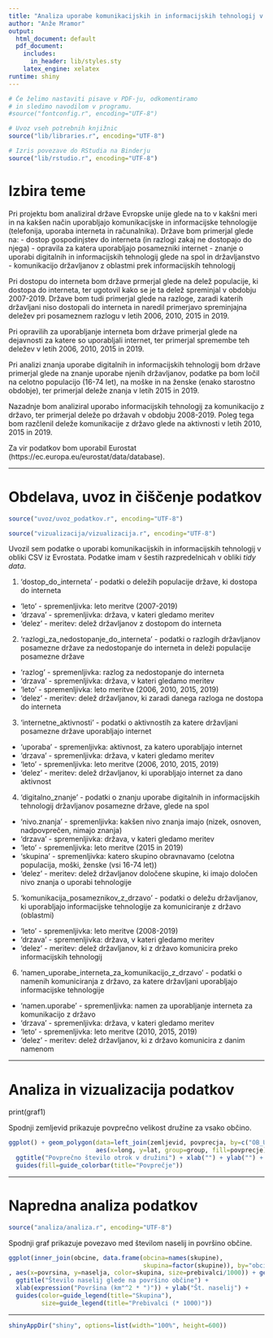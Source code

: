 ```yaml
---
title: "Analiza uporabe komunikacijskih in informacijskih tehnologij v Evropi"
author: "Anže Mramor"
output:
  html_document: default
  pdf_document:
    includes:
      in_header: lib/styles.sty
    latex_engine: xelatex
runtime: shiny
---
```


```r
# Če želimo nastaviti pisave v PDF-ju, odkomentiramo
# in sledimo navodilom v programu.
#source("fontconfig.r", encoding="UTF-8")

# Uvoz vseh potrebnih knjižnic
source("lib/libraries.r", encoding="UTF-8")
```

```r
# Izris povezave do RStudia na Binderju
source("lib/rstudio.r", encoding="UTF-8")
```

# Izbira teme

Pri projektu bom analiziral države Evropske unije glede na to v kakšni meri in na kakšen način uporabljajo  komunikacijske in informacijske tehnologije (telefonija, uporaba interneta in računalnika). Države bom primerjal glede na:
- dostop gospodinjstev do interneta (in razlogi zakaj ne dostopajo do njega)
- opravila za katera uporabljajo posamezniki internet
- znanje o uporabi digitalnih in informacijskih tehnologij glede na spol in državljanstvo
- komunikacijo državljanov z oblastmi prek informacijskih tehnologij

Pri dostopu do interneta bom države prmerjal glede na delež populacije, ki dostopa do interneta, ter ugotovil kako se je ta delež spreminjal v obdobju 2007-2019. Države bom tudi primerjal glede na razloge, zaradi katerih državljani niso dostopali do interneta in naredil primerjavo spreminjajna deležev pri posameznem razlogu v letih 2006, 2010, 2015 in 2019.

Pri opravilih za uporabljanje interneta bom države primerjal glede na dejavnosti za katere so uporabljali internet, ter primerjal spremembe teh deležev v letih 2006, 2010, 2015 in 2019.

Pri analizi znanja uporabe digitalnih in informacijskih tehnologij bom države primerjal glede na znanje uporabe njenih državljanov, podatke pa bom ločil na celotno populacijo (16-74 let), na moške in na ženske (enako starostno obdobje), ter primerjal deleže znanja v letih 2015 in 2019.

Nazadnje bom analiziral uporabo informacijskih tehnologij za komunikacijo z državo, ter primerjal deleže po  državah v obdobju 2008-2019. Poleg tega bom razčlenil deleže komunikacije z državo glede na aktivnosti v letih 2010, 2015 in 2019.

Za vir podatkov bom uporabil Eurostat (https://ec.europa.eu/eurostat/data/database).

***

# Obdelava, uvoz in čiščenje podatkov

```r
source("uvoz/uvoz_podatkov.r", encoding="UTF-8")
```
```r
source("vizualizacija/vizualizacija.r", encoding="UTF-8")
```

Uvozil sem podatke o uporabi komunikacijskih in informacijskih tehnologij v obliki CSV iz Evrostata. Podatke imam v šestih razpredelnicah v obliki *tidy data*.

1. 'dostop_do_interneta' - podatki o deležih populacije države, ki dostopa do interneta
  - 'leto' - spremenljivka: leto meritve (2007-2019)
  - 'drzava' - spremenljivka: država, v kateri gledamo meritev
  - 'delez' - meritev: delež državljanov z dostopom do interneta
  
2. 'razlogi_za_nedostopanje_do_interneta' - podatki o razlogih državljanov posamezne države za nedostopanje do interneta in deleži populacije posamezne države
  - 'razlog' - spremenljivka: razlog za nedostopanje do interneta
  - 'drzava' - spremenljivka: država, v kateri gledamo meritev
  - 'leto' - spremenljivka: leto meritve (2006, 2010, 2015, 2019)
  - 'delez' - meritev: delež državljanov, ki zaradi danega razloga ne dostopa do interneta
  
3. 'internetne_aktivnosti' - podatki o aktivnostih za katere državljani posamezne države uporabljajo internet
  - 'uporaba' - spremenljivka: aktivnost, za katero uporabljajo internet
  - 'drzava' - spremenljivka: država, v kateri gledamo meritev
  - 'leto' - spremenljivka: leto meritve (2006, 2010, 2015, 2019)
  - 'delez' - meritev: delež državljanov, ki uporabljajo internet za dano aktivnost
  
4. 'digitalno_znanje' - podatki o znanju uporabe digitalnih in informacijskih tehnologij državljanov posamezne države, glede na spol
  - 'nivo.znanja' - spremenljivka: kakšen nivo znanja imajo (nizek, osnoven, nadpovprečen, nimajo znanja)
  - 'drzava' - spremenljivka: država, v kateri gledamo meritev
  - 'leto' - spremenljivka: leto meritve (2015 in 2019)
  - 'skupina' - spremenljivka: katero skupino obravnavamo (celotna populacija, moški, ženske (vsi 16-74 let))
  - 'delez' - meritev: delež državljanov določene skupine, ki imajo določen nivo znanja o uporabi tehnologije
 
5. 'komunikacija_posameznikov_z_drzavo' - podatki o deležu državljanov, ki uporabljajo informacijske tehnologije za komuniciranje z državo (oblastmi)
  - 'leto' - spremenljivka: leto meritve (2008-2019)
  - 'drzava' - spremenljivka: država, v kateri gledamo meritev
  - 'delez' - meritev: delež državljanov, ki z državo komunicira preko informacijskih tehnologij
 
6. 'namen_uporabe_interneta_za_komunikacijo_z_drzavo' - podatki o namenih komuniciranja z državo, za katere državljani uporabljajo informacijske tehnologije
  - 'namen.uporabe' - spremenljivka: namen za uporabljanje interneta za komunikacijo z državo
  - 'drzava' - spremenljivka: država, v kateri gledamo meritev
  - 'leto' - spremenljivka: leto meritve (2010, 2015, 2019)
  - 'delez' - meritev: delež državljanov, ki z državo komunicira z danim namenom


***

# Analiza in vizualizacija podatkov


print(graf1)

Spodnji zemljevid prikazuje povprečno velikost družine za vsako občino.

```r
ggplot() + geom_polygon(data=left_join(zemljevid, povprecja, by=c("OB_UIME"="obcina")),
                        aes(x=long, y=lat, group=group, fill=povprecje)) +
  ggtitle("Povprečno število otrok v družini") + xlab("") + ylab("") +
  guides(fill=guide_colorbar(title="Povprečje"))
```

***

# Napredna analiza podatkov

```r
source("analiza/analiza.r", encoding="UTF-8")
```

Spodnji graf prikazuje povezavo med številom naselij in površino občine.

```r
ggplot(inner_join(obcine, data.frame(obcina=names(skupine),
                                     skupina=factor(skupine)), by="obcina")
, aes(x=povrsina, y=naselja, color=skupina, size=prebivalci/1000)) + geom_point() +
  ggtitle("Število naselij glede na površino občine") +
  xlab(expression("Površina (km"^2 * ")")) + ylab("Št. naselij") +
  guides(color=guide_legend(title="Skupina"),
         size=guide_legend(title="Prebivalci (* 1000)"))
```

***

```r
shinyAppDir("shiny", options=list(width="100%", height=600))
```
